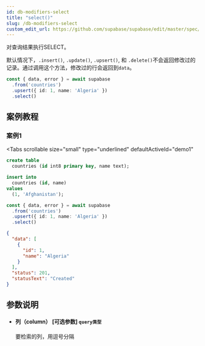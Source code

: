 ```yaml
---
id: db-modifiers-select
title: "select()"
slug: /db-modifiers-select
custom_edit_url: https://github.com/supabase/supabase/edit/master/spec/supabase_js_v2.yml
---
```


对查询结果执行SELECT。

默认情况下，`.insert()`, `.update()`, `.upsert()`, 和 `.delete()`不会返回修改过的记录。通过调用这个方法，修改过的行会返回到`data`。

```ts
const { data, error } = await supabase
  .from('countries')
  .upsert({ id: 1, name: 'Algeria' })
  .select()
```


## 案例教程 

### 案例1 

<Tabs
  scrollable
  size="small"
  type="underlined"
  defaultActiveId="demo1"
>

<TabPanel id="demo1" label="建表">

```sql
create table
  countries (id int8 primary key, name text);

insert into
  countries (id, name)
values
  (1, 'Afghanistan');

```

</TabPanel>

<TabPanel id="demo2" label="使用方法">

```ts
const { data, error } = await supabase
  .from('countries')
  .upsert({ id: 1, name: 'Algeria' })
  .select()
```
</TabPanel>

<TabPanel id="demo3" label="返回结果">

```json
{
  "data": [
    {
      "id": 1,
      "name": "Algeria"
    }
  ],
  "status": 201,
  "statusText": "Created"
}

```
</TabPanel>
</Tabs>










## 参数说明


<ul className="method-list-group">
  
<li className="method-list-item">
  <h4 className="method-list-item-label">
    <span className="method-list-item-label-name">
      列（column）
    </span>
    <span className="method-list-item-label-badge false">
      [可选参数]
    </span>
    <span className="method-list-item-validation">
      <code>query类型</code>
    </span>
  </h4>
  <div class="method-list-item-description">

要检索的列，用逗号分隔

  </div>
  
</li>

</ul>
